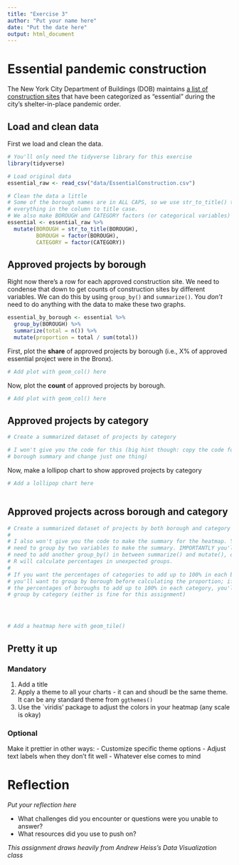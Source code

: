 ```yaml
---
title: "Exercise 3"
author: "Put your name here"
date: "Put the date here"
output: html_document
---
```



# Essential pandemic construction

The New York City Department of Buildings (DOB) maintains [a list of construction sites](https://www1.nyc.gov/assets/buildings/html/essential-active-construction.html) that have been categorized as "essential" during the city's shelter-in-place pandemic order.

## Load and clean data

First we load and clean the data.

```r
# You'll only need the tidyverse library for this exercise
library(tidyverse)

# Load original data
essential_raw <- read_csv("data/EssentialConstruction.csv")

# Clean the data a little
# Some of the borough names are in ALL CAPS, so we use str_to_title() to convert
# everything in the column to title case.
# We also make BOROUGH and CATEGORY factors (or categorical variables)
essential <- essential_raw %>% 
  mutate(BOROUGH = str_to_title(BOROUGH),
         BOROUGH = factor(BOROUGH),
         CATEGORY = factor(CATEGORY))
```

## Approved projects by borough

Right now there's a row for each approved construction site. We need to condense that down to get counts of construction sites by different variables. We can do this by using `group_by()` and `summarize()`. You *don't* need to do anything with the data to make these two graphs.
```r
essential_by_borough <- essential %>% 
  group_by(BOROUGH) %>% 
  summarize(total = n()) %>% 
  mutate(proportion = total / sum(total))
```


First, plot the **share** of approved projects by borough (i.e., X% of approved essential project were in the Bronx). 

```r
# Add plot with geom_col() here


```

Now, plot the **count** of approved projects by borough. 
```r
# Add plot with geom_col() here

```


## Approved projects by category

```r
# Create a summarized dataset of projects by category

# I won't give you the code for this (big hint though: copy the code for the
# borough summary and change just one thing)
```

Now, make a lollipop chart to show approved projects by category
```r
# Add a lollipop chart here



```


## Approved projects across borough and category

```r
# Create a summarized dataset of projects by both borough and category
#
# I also won't give you the code to make the summary for the heatmap. You'll
# need to group by two variables to make the summary. IMPORTANTLY you'll also
# need to add another group_by() in between summarize() and mutate(), otherwise,
# R will calculate percentages in unexpected groups. 
#
# If you want the percentages of categories to add up to 100% in each borough,
# you'll want to group by borough before calculating the proportion; if you want
# the percentages of boroughs to add up to 100% in each category, you'll want to
# group by category (either is fine for this assignment)





```

```r

# Add a heatmap here with geom_tile()

```


## Pretty it up 

### Mandatory 

1. Add a title
2. Apply a theme to all your charts - it can and shoudl be the same theme. It can be any standard theme from `ggthemes()`
3. Use the `viridis' package to adjust the colors in your heatmap (any scale is okay)

### Optional 

Make it prettier in other ways:
 - Customize specific theme options
 - Adjust text labels when they don't fit well
 - Whatever else comes to mind


# Reflection

*Put your reflection here*

- What challenges did you encounter or questions were you unable to answer? 
- What resources did you use to push on? 


*This assignment draws heavily from Andrew Heiss's Data Visualization class* 
